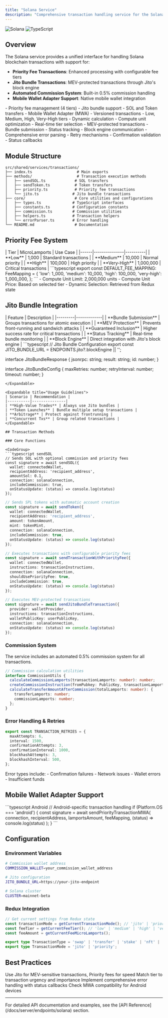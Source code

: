 ```yaml
---
title: "Solana Service"
description: "Comprehensive transaction handling service for the Solana blockchain, featuring Jito bundles and priority fee mechanisms for optimized transaction processing."
---
```


<div className="flex items-center gap-2 mb-6">
  <img src="https://img.shields.io/badge/Solana-black?style=for-the-badge&logo=solana" alt="Solana" />
  <img src="https://img.shields.io/badge/TypeScript-007ACC?style=for-the-badge&logo=typescript&logoColor=white" alt="TypeScript" />
</div>

## Overview

The Solana service provides a unified interface for handling Solana blockchain transactions with support for:
- **Priority Fee Transactions**: Enhanced processing with configurable fee tiers
- **Jito Bundle Transactions**: MEV-protected transactions through Jito's block engine
- **Automated Commission System**: Built-in 0.5% commission handling
- **Mobile Wallet Adapter Support**: Native mobile wallet integration

<CardGroup cols={2}>
  <Card title="Transaction Processing" icon="bolt">
    - Priority fee management (4 tiers)
    - Jito bundle support
    - SOL and Token transfers
    - Mobile Wallet Adapter (MWA)
    - Versioned transactions
  </Card>
  
  <Card title="Priority Fee System" icon="money-bill">
    - Low, Medium, High, Very-High tiers
    - Dynamic calculation
    - Compute unit optimization
    - Real-time tier selection
  </Card>
  
  <Card title="Jito Integration" icon="shield">
    - MEV-protected transactions
    - Bundle submission
    - Status tracking
    - Block engine communication
  </Card>
  
  <Card title="Error Handling" icon="bug">
    - Comprehensive error parsing
    - Retry mechanisms
    - Confirmation validation
    - Status callbacks
  </Card>
</CardGroup>

## Module Structure

```
src/shared/services/transactions/
├── index.ts                    # Main exports
├── methods/                    # Transaction execution methods
│   ├── sendSOL.ts             # SOL transfers
│   ├── sendToken.ts           # Token transfers
│   ├── priority.ts            # Priority fee transactions
│   └── jito.ts               # Jito bundle transactions
├── core/                      # Core utilities and configurations
│   ├── types.ts              # TypeScript interfaces
│   ├── constants.ts          # Configuration constants
│   ├── commission.ts         # Commission utilities
│   ├── helpers.ts            # Transaction helpers
│   └── errorParser.ts        # Error handling
└── README.md                  # Documentation
```

## Priority Fee System

<Tabs>
  <Tab title="Fee Tiers">
    | Tier | MicroLamports | Use Case |
    |------|---------------|----------|
    | **Low** | 1,000 | Standard transactions |
    | **Medium** | 10,000 | Normal priority |
    | **High** | 100,000 | High priority |
    | **Very-High** | 1,000,000 | Critical transactions |
  </Tab>
  
  <Tab title="Configuration">
    ```typescript
    export const DEFAULT_FEE_MAPPING: FeeMapping = {
      'low': 1_000,
      'medium': 10_000,
      'high': 100_000,
      'very-high': 1_000_000,
    };
    ```
  </Tab>
  
  <Tab title="Auto Instructions">
    - Compute Unit Limit: 2,000,000 units
    - Compute Unit Price: Based on selected tier
    - Dynamic Selection: Retrieved from Redux state
  </Tab>
</Tabs>

## Jito Bundle Integration

<Expandable title="Benefits & Features">
  | Feature | Description |
  |---------|-------------|
  | **Bundle Submission** | Groups transactions for atomic execution |
  | **MEV Protection** | Prevents front-running and sandwich attacks |
  | **Guaranteed Inclusion** | Higher success rate for critical transactions |
  | **Status Tracking** | Real-time bundle monitoring |
  | **Block Engine** | Direct integration with Jito's block engine |
</Expandable>

<Expandable title="Configuration & Setup">
  ```typescript
  // Jito Bundle Configuration
  export const JITO_BUNDLE_URL = ENDPOINTS.jito?.blockEngine || '';
  
  interface JitoBundleResponse {
    jsonrpc: string;
    result: string;
    id: number;
  }
  
  interface JitoBundleConfig {
    maxRetries: number;
    retryInterval: number;
    timeout: number;
  }
  ```
</Expandable>

<Expandable title="Usage Guidelines">
  | Scenario | Recommendation |
  |----------|---------------|
  | **High-Value Trades** | Always use Jito bundles |
  | **Token Launches** | Bundle multiple setup transactions |
  | **Arbitrage** | Protect against frontrunning |
  | **Concurrent Txs** | Group related transactions |
</Expandable>

## Transaction Methods

### Core Functions

<CodeGroup>
  ```typescript sendSOL
  // Sends SOL with optional commission and priority fees
  const signature = await sendSOL({
    wallet: connectedWallet,
    recipientAddress: 'recipient_address',
    amountSol: 0.1,
    connection: solanaConnection,
    includeCommission: true,
    onStatusUpdate: (status) => console.log(status)
  });
  ```
  
  ```typescript sendToken
  // Sends SPL tokens with automatic account creation
  const signature = await sendToken({
    wallet: connectedWallet,
    recipientAddress: 'recipient_address',
    amount: tokenAmount,
    mint: tokenMint,
    connection: solanaConnection,
    includeCommission: true,
    onStatusUpdate: (status) => console.log(status)
  });
  ```
  
  ```typescript priorityFee
  // Executes transactions with configurable priority fees
  const signature = await sendTransactionWithPriorityFee({
    wallet: connectedWallet,
    instructions: transactionInstructions,
    connection: solanaConnection,
    shouldUsePriorityFee: true,
    includeCommission: true,
    onStatusUpdate: (status) => console.log(status)
  });
  ```
  
  ```typescript jitoBundle
  // Executes MEV-protected transactions
  const signature = await sendJitoBundleTransaction({
    provider: walletProvider,
    instructions: transactionInstructions,
    walletPublicKey: userPublicKey,
    connection: solanaConnection,
    onStatusUpdate: (status) => console.log(status)
  });
  ```
</CodeGroup>

### Commission System

<Info>
The service includes an automated 0.5% commission system for all transactions.
</Info>

```typescript
// Commission calculation utilities
interface CommissionUtils {
  calculateCommissionLamports(transactionLamports: number): number;
  createCommissionInstruction(fromPubkey: PublicKey, transactionLamports: number): TransactionInstruction;
  calculateTransferAmountAfterCommission(totalLamports: number): {
    transferLamports: number;
    commissionLamports: number;
  };
}
```

### Error Handling & Retries

```typescript
export const TRANSACTION_RETRIES = {
  maxAttempts: 6,
  interval: 1500,
  confirmationAttempts: 3,
  confirmationInterval: 1000,
  blockhashAttempts: 3,
  blockhashInterval: 500,
};
```

<Warning>
Error types include:
- Confirmation failures
- Network issues
- Wallet errors
- Insufficient funds
</Warning>

## Mobile Wallet Adapter Support

<CodeGroup>
  ```typescript Android
  // Android-specific transaction handling
  if (Platform.OS === 'android') {
    const signature = await sendPriorityTransactionMWA(
      connection,
      recipientAddress,
      lamportsAmount,
      feeMapping,
      (status) => console.log(status)
    );
  }
  ```
</CodeGroup>

## Configuration

### Environment Variables

```bash
# Commission wallet address
COMMISSION_WALLET=your_commission_wallet_address

# Jito configuration
JITO_BUNDLE_URL=https://your-jito-endpoint

# Solana cluster
CLUSTER=mainnet-beta
```

### Redux Integration

```typescript
// Get current settings from Redux state
const transactionMode = getCurrentTransactionMode(); // 'jito' | 'priority'
const feeTier = getCurrentFeeTier(); // 'low' | 'medium' | 'high' | 'very-high'
const feeAmount = getCurrentFeeMicroLamports();

export type TransactionType = 'swap' | 'transfer' | 'stake' | 'nft' | 'token';
export type TransactionMode = 'jito' | 'priority';
```

## Best Practices

<CardGroup cols={2}>
  <Card title="Mode Selection" icon="code-branch">
    Use Jito for MEV-sensitive transactions, Priority fees for speed
  </Card>
  
  <Card title="Fee Tiers" icon="money-bill-trend-up">
    Match tier to transaction urgency and importance
  </Card>
  
  <Card title="Error Handling" icon="shield-check">
    Implement comprehensive error handling with status callbacks
  </Card>
  
  <Card title="Platform Support" icon="mobile">
    Check MWA compatibility for Android devices
  </Card>
</CardGroup>

---

<Info>
For detailed API documentation and examples, see the [API Reference](/docs/server/endpoints/solana) section.
</Info>
